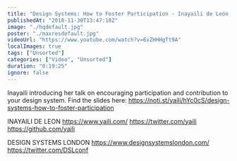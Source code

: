 ```yaml
---
title: "Design Systems: How to Foster Participation - Inayaili de León - Design Systems London"
publishedAt: "2018-11-30T13:47:18Z"
image: "./hqdefault.jpg"
poster: "./maxresdefault.jpg"
videoUrl: "https://www.youtube.com/watch?v=6xZHHHgTt9A"
localImages: true
tags: ["Unsorted"]
categories: ["Video", "Unsorted"]
duration: "0:19:25"
ignore: false
---
```


Inayaili introducing her talk on encouraging participation and contribution to your design system.
Find the slides here: https://noti.st/yaili/hYc0cS/design-systems-how-to-foster-participation

INAYAILI DE LEON
https://www.yaili.com/
https://twitter.com/yaili
https://github.com/yaili

DESIGN SYSTEMS LONDON
https://www.designsystemslondon.com/
https://twitter.com/DSLconf
